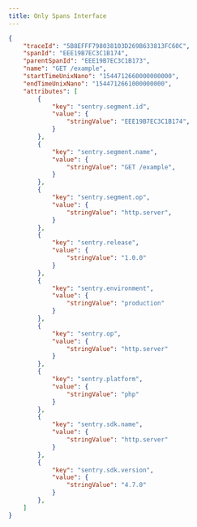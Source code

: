 ```yaml
---
title: Only Spans Interface
---
```


```json
{
    "traceId": "5B8EFFF798038103D269B633813FC60C",
    "spanId": "EEE19B7EC3C1B174",
    "parentSpanId": "EEE19B7EC3C1B173",
    "name": "GET /example",
    "startTimeUnixNano": "1544712660000000000",
    "endTimeUnixNano": "1544712661000000000",
    "attributes": [
        {
            "key": "sentry.segment.id",
            "value": {
                "stringValue": "EEE19B7EC3C1B174",
            }
        },
        {
            "key": "sentry.segment.name",
            "value": {
                "stringValue": "GET /example",
            }
        },
        {
            "key": "sentry.segment.op",
            "value": {
                "stringValue": "http.server",
            }
        },
        {
            "key": "sentry.release",
            "value": {
                "stringValue": "1.0.0"
            }
        },
        {
            "key": "sentry.environment",
            "value": {
                "stringValue": "production"
            }
        },
        {
            "key": "sentry.op",
            "value": {
                "stringValue": "http.server"
            }
        },
        {
            "key": "sentry.platform",
            "value": {
                "stringValue": "php"
            }
        },
        {
            "key": "sentry.sdk.name",
            "value": {
                "stringValue": "http.server"
            }
        },
        {
            "key": "sentry.sdk.version",
            "value": {
                "stringValue": "4.7.0"
            }
        },
    ]
}
```
